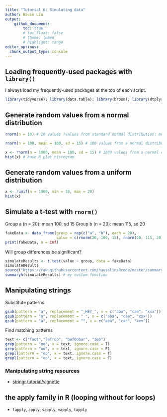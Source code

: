 ```yaml
---
title: "Tutorial 6: Simulating data"
author: Hause Lin
output: 
    github_document:
        toc: true
        # toc_float: false
        # theme: lumen
        # highlight: tango
editor_options: 
  chunk_output_type: console
---
```


## Loading frequently-used packages with `library()`

I always load my frequently-used packages at the top of each script.

```r
library(tidyverse); library(data.table); library(broom); library(dtplyr); library(lme4); library(lmerTest); library(ggbeeswarm); library(cowplot)
```

## Generate random values from a normal distribution

```r
rnorm(n = 10) # 10 values (values from standard normal distribution: mean 0, sd 1)
```

```r
rnorm(n = 100, mean = 100, sd = 15) # 100 values from a normal distribution (mean 100, sd = 15)
```

```r
x <- rnorm(n = 1000, mean = 100, sd = 15) # 1000 values from a normal distribution (mean 100, sd = 15)
hist(x) # base R plot histogram
```

## Generate random values from a uniform distribution

```r
x <- runif(n = 1000, min = 10, max = 20)
hist(x)
```

## Simulate a t-test with `rnorm()`

Group a (n = 20): mean 100, sd 15
Group b (n = 20): mean 115, sd 20

```r
fakeData <- data_frame(group = rep(c("a", "b"), each = 20), 
                       value = c(rnorm(20, 100, 15), rnorm(20, 115, 20))) 
print(fakeData, n = Inf)
```

Will group differences be significant?

```r
simulateResults <- t.test(value ~ group, data = fakeData)
simulateResults
source("https://raw.githubusercontent.com/hauselin/Rcode/master/summaryh.R")
summaryh(simulateResults) # my custom function
```

## Manipulating strings

Substitute patterns

```r
gsub(pattern = "a", replacement = "_HEY_", x = c("aba", "cae", "xxx"))
gsub(pattern = "a", replacement = " ", x = c("aba", "cae", "xxx"))
gsub(pattern = "a", replacement = "", x = c("aba", "cae", "xxx"))
```

Find matching patterns

```r
text <- c("foot","lefroo", "bafOobar", "zeb")
grep(pattern = "oo", x = text, ignore.case = T)
grep(pattern = "oo", x = text, ignore.case = F)
grepl(pattern = "oo", x = text, ignore.case = T)
grepl(pattern = "oo", x = text, ignore.case = F)
```

### Manipulating string resources

* [stringr tutorial/vignette](https://cran.r-project.org/web/packages/stringr/vignettes/stringr.html)

## the apply family in R (looping without for loops)

* `lapply`, `apply`, `sapply`, `vapply`, `tapply`
